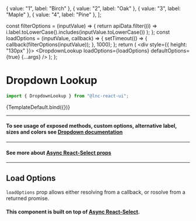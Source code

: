 
<Meta title="Inputs/Dropdown Lookup" component={DropdownLookup} />

  { value: "1", label: "Birch" },
  { value: "2", label: "Oak" },
  { value: "3", label: "Maple" },
  { value: "4", label: "Pine" },
];

  const filterOptions = (inputValue) => {
    return apiData.filter((i) =>
      i.label.toLowerCase().includes(inputValue.toLowerCase())
    );
  };
  const loadOptions = (inputValue, callback) => {
    setTimeout(() => {
      callback(filterOptions(inputValue));
    }, 1000);
  };
  return (
    <div style={{ height: "130px" }}>
      <DropdownLookup
        loadOptions={loadOptions}
        defaultOptions={true}
        {...args}
      />
    </div>
  );
};

# Dropdown Lookup

```jsx
import { DropdownLookup } from "@lnc-react-ui";
```

<Canvas>
  <Story name="Default" args={{}}>
    {TemplateDefault.bind({})}
  </Story>
</Canvas>

<ArgsTable story="Default" />

---

#### To see usage of exposed methods, custom options, alternative label, sizes and colors see [Dropdown documentation](http://localhost:6006/?path=/docs/inputs-dropdown--default-story)

----

#### See more about [Async React-Select props](https://react-select.com/props#async-props)

---

## Load Options

`loadOptions` prop allows either resolving from a callback, or rosolve from a returned promise.

#### This component is built on top of [Async React-Select](https://react-select.com/async).
